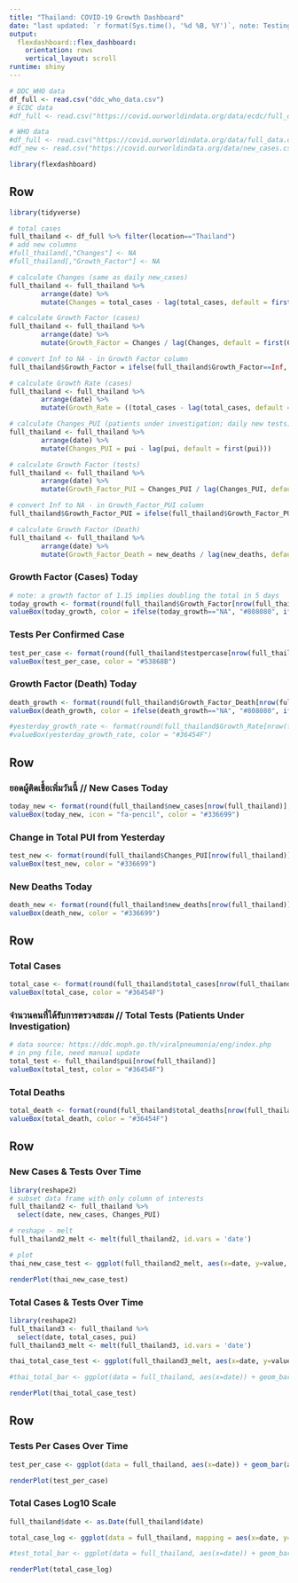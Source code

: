 ```yaml
---
title: "Thailand: COVID-19 Growth Dashboard"
date: "last updated: `r format(Sys.time(), '%d %B, %Y')`, note: Testing (PUI) data subject to 48hr lag"
output: 
  flexdashboard::flex_dashboard:
    orientation: rows
    vertical_layout: scroll
runtime: shiny
---
```


```r
# DDC_WHO data
df_full <- read.csv("ddc_who_data.csv")
# ECDC data
#df_full <- read.csv("https://covid.ourworldindata.org/data/ecdc/full_data.csv")

# WHO data
#df_full <- read.csv("https://covid.ourworldindata.org/data/full_data.csv")
#df_new <- read.csv("https://covid.ourworldindata.org/data/new_cases.csv")
```

```r
library(flexdashboard)
```

Row
-----------------------------------------------------------------------

```r
library(tidyverse)

# total cases
full_thailand <- df_full %>% filter(location=="Thailand")
# add new columns
#full_thailand[,"Changes"] <- NA
#full_thailand[,"Growth_Factor"] <- NA

# calculate Changes (same as daily new_cases)
full_thailand <- full_thailand %>%
        arrange(date) %>%
        mutate(Changes = total_cases - lag(total_cases, default = first(total_cases)))

# calculate Growth Factor (cases)
full_thailand <- full_thailand %>%
        arrange(date) %>%
        mutate(Growth_Factor = Changes / lag(Changes, default = first(Changes)))

# convert Inf to NA - in Growth Factor column
full_thailand$Growth_Factor = ifelse(full_thailand$Growth_Factor==Inf, NA, full_thailand$Growth_Factor)

# calculate Growth Rate (cases)
full_thailand <- full_thailand %>% 
        arrange(date) %>% 
        mutate(Growth_Rate = ((total_cases - lag(total_cases, default = first(total_cases))) / lag(total_cases, default = first(total_cases)))*100)

# calculate Changes_PUI (patients under investigation; daily new tests)
full_thailand <- full_thailand %>% 
        arrange(date) %>% 
        mutate(Changes_PUI = pui - lag(pui, default = first(pui)))

# calculate Growth Factor (tests)
full_thailand <- full_thailand %>% 
        arrange(date) %>% 
        mutate(Growth_Factor_PUI = Changes_PUI / lag(Changes_PUI, default = first(Changes_PUI)))

# convert Inf to NA - in Growth_Factor_PUI column
full_thailand$Growth_Factor_PUI = ifelse(full_thailand$Growth_Factor_PUI==Inf, NA, full_thailand$Growth_Factor_PUI)

# calculate Growth Factor (Death)
full_thailand <- full_thailand %>%
        arrange(date) %>%
        mutate(Growth_Factor_Death = new_deaths / lag(new_deaths, default = first(new_deaths)))

```


### Growth Factor (Cases) Today

```r
# note: a growth factor of 1.15 implies doubling the total in 5 days
today_growth <- format(round(full_thailand$Growth_Factor[nrow(full_thailand)], 2), nsmall = 2)
valueBox(today_growth, color = ifelse(today_growth=="NA", "#808080", ifelse(today_growth < 1.15, "#33cc33", "#FF3300")))
```

### Tests Per Confirmed Case
```r
test_per_case <- format(round(full_thailand$testpercase[nrow(full_thailand)], 2), nsmall = 2)
valueBox(test_per_case, color = "#53868B")
```

### Growth Factor (Death) Today

```r
death_growth <- format(round(full_thailand$Growth_Factor_Death[nrow(full_thailand)], 2), nsmall = 0)
valueBox(death_growth, color = ifelse(death_growth=="NA", "#808080", ifelse(death_growth < 1.15, "#33cc33", "#FF3300")))

#yesterday_growth_rate <- format(round(full_thailand$Growth_Rate[nrow(full_thailand)], 2), nsmall = 0)
#valueBox(yesterday_growth_rate, color = "#36454F")
```


Row
-----------------------------------------------------------------------


### ยอดผู้ติดเชื้อเพิ่มวันนี้ // New Cases Today

```r
today_new <- format(round(full_thailand$new_cases[nrow(full_thailand)], 2), nsmall = 0)
valueBox(today_new, icon = "fa-pencil", color = "#336699")
```

### Change in Total PUI from Yesterday
```r
test_new <- format(round(full_thailand$Changes_PUI[nrow(full_thailand)], 2), nsmall = 0)
valueBox(test_new, color = "#336699")
```

### New Deaths Today

```r
death_new <- format(round(full_thailand$new_deaths[nrow(full_thailand)], 2), nsmall = 0)
valueBox(death_new, color = "#336699")
```

Row
-----------------------------------------------------------------------

### Total Cases
```r
total_case <- format(round(full_thailand$total_cases[nrow(full_thailand)], 2), nsmall = 0)
valueBox(total_case, color = "#36454F")
```


### จำนวนคนที่ได้รับการตรวจสะสม //  Total Tests (Patients Under Investigation) 

```r
# data source: https://ddc.moph.go.th/viralpneumonia/eng/index.php
# in png file, need manual update
total_test <- full_thailand$pui[nrow(full_thailand)]
valueBox(total_test, color = "#36454F")
```

### Total Deaths

```r
total_death <- format(round(full_thailand$total_deaths[nrow(full_thailand)], 2), nsmall = 0)
valueBox(total_death, color = "#36454F")
```

Row
-----------------------------------------------------------------------
### New Cases & Tests Over Time

```r
library(reshape2)
# subset data frame with only column of interests
full_thailand2 <- full_thailand %>%
  select(date, new_cases, Changes_PUI)

# reshape - melt
full_thailand2_melt <- melt(full_thailand2, id.vars = 'date')

# plot
thai_new_case_test <- ggplot(full_thailand2_melt, aes(x=date, y=value, fill=variable)) + geom_bar(stat = 'identity', position = 'dodge') + scale_fill_manual(values =  c("red", "black"), labels = c("New Cases", "New Tests")) + theme_classic() + labs(title = "New Cases & New Tests", subtitle = "Jan 21 - present", y = "Numbers" ,fill = "Cases & Tests") + theme(axis.text.x = element_blank())

renderPlot(thai_new_case_test)
```

### Total Cases & Tests Over Time

```r
library(reshape2)
full_thailand3 <- full_thailand %>%
  select(date, total_cases, pui)
full_thailand3_melt <- melt(full_thailand3, id.vars = 'date')

thai_total_case_test <- ggplot(full_thailand3_melt, aes(x=date, y=value, fill=variable)) + geom_bar(stat = 'identity', position = 'dodge') + scale_fill_manual(values =  c("orange", "black"), labels = c("Total Cases", "Total Tests")) + theme_classic() + labs(title = "Total Cases & Total Tests", subtitle = "Jan 21 - present", y = "Numbers" ,fill = "Cases & Tests") + theme(axis.text.x = element_blank())

#thai_total_bar <- ggplot(data = full_thailand, aes(x=date)) + geom_bar(aes(y=total_cases), stat = "identity", size=1, fill="#36454F", color = "white", alpha = 1.0) + labs(title = "Total Cases", subtitle = "Jan 21 - present") + theme_classic() + theme(axis.text.x = element_blank())

renderPlot(thai_total_case_test)
```

Row
----------------------------------------------------------------------
### Tests Per Cases Over Time
```r
test_per_case <- ggplot(data = full_thailand, aes(x=date)) + geom_bar(aes(y=testpercase), stat = "identity", size=2, fill="#53868B", color = "white", alpha = 1.0) + labs(title = "Tests Per Case", subtitle = "Jan 21 - present") + theme_classic() + theme(axis.text.x = element_blank())

renderPlot(test_per_case)
```

### Total Cases Log10 Scale

```r

full_thailand$date <- as.Date(full_thailand$date)

total_case_log <- ggplot(data = full_thailand, mapping = aes(x=date, y=total_cases)) + geom_point(color = "green") + scale_y_continuous(trans = 'log10') + scale_x_date(date_labels = '%d, %b', date_breaks = '2 day') + theme(axis.text.x = element_text(angle = 90, hjust = 1), axis.text.y = element_text(colour = 'whitesmoke'), panel.background = element_rect(fill = 'black'), panel.grid.major = element_line(colour = 'black'), panel.grid.minor = element_line(colour = 'black'), plot.background = element_rect(fill = 'black'), plot.title = element_text(color = 'green'), plot.subtitle = element_text(color = 'light grey')) + labs(x = "Date", y = "Total Cases (Log10)", title = "Total Cases in Thailand", subtitle = "Jan 21 - Apr 30") + expand_limits(y = c(0,10000), x = as.Date(c("2020-01-21", "2020-04-30")))

#test_total_bar <- ggplot(data = full_thailand, aes(x=date)) + geom_bar(aes(y=pui), stat = "identity", size=1, fill="#36454F", color = "white", alpha = 1.0) + labs(title = "Total Tests", subtitle = "Jan 21 - present") + theme_classic() + theme(axis.text.x = element_blank())

renderPlot(total_case_log)
```

